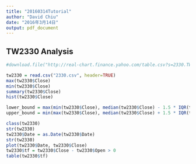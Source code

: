 ```yaml
---
title: "20160314Tutorial"
author: "David Chiu"
date: "2016年3月14日"
output: pdf_document
---
```


## TW2330 Analysis
```r
#download.file("http://real-chart.finance.yahoo.com/table.csv?s=2330.TW&d=2&e=14&f=2016&g=d&a=0&b=4&c=2000&ignore=.csv", "2330.csv")
```

```r

tw2330 = read.csv("2330.csv", header=TRUE)
max(tw2330$Close)
min(tw2330$Close)
summary(tw2330$Close)
hist(tw2330$Close)

lower_bound = max(min(tw2330$Close), median(tw2330$Close) - 1.5 * IQR(tw2330$Close))
upper_bound = min(max(tw2330$Close), median(tw2330$Close) + 1.5 * IQR(tw2330$Close))

class(tw2330)
str(tw2330)
tw2330$Date = as.Date(tw2330$Date)
str(tw2330)
plot(tw2330$Date, tw2330$Close)
tw2330$tf = tw2330$Close - tw2330$Open > 0
table(tw2330$tf)

```


